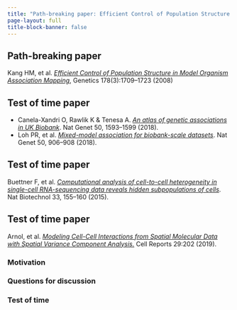 ```yaml
---
title: "Path-breaking paper: Efficient Control of Population Structure in Model Organism Association Mapping"
page-layout: full
title-block-banner: false
---
```


::: {.callout-tip}
## Path-breaking paper

Kang HM, et al. [*Efficient Control of Population Structure in Model Organism Association Mapping*](https://doi.org/10.1534/genetics.107.080101), Genetics 178(3):1709–1723 (2008)
:::


::: {.callout-note}
## Test of time paper

- Canela-Xandri O, Rawlik K & Tenesa A. [*An atlas of genetic associations in UK Biobank*](https://doi.org/10.1038/s41588-018-0248-z). Nat Genet 50, 1593–1599 (2018). 
- Loh PR,  et al. [*Mixed-model association for biobank-scale datasets*](https://doi.org/10.1038/s41588-018-0144-6). Nat Genet 50, 906–908 (2018). 
:::



::: {.callout-note}
## Test of time paper

Buettner F, et al. [*Computational analysis of cell-to-cell heterogeneity in single-cell RNA-sequencing data reveals hidden subpopulations of cells*](https://doi.org/10.1038/nbt.3102). Nat Biotechnol 33, 155–160 (2015). 
:::



::: {.callout-note}
## Test of time paper

Arnol, et al. [*Modeling Cell-Cell Interactions from Spatial Molecular Data with Spatial Variance Component Analysis.*](https://doi.org/10.1016/j.celrep.2019.08.077) Cell Reports 29:202 (2019).
:::

### Motivation

### Questions for discussion

### Test of time
